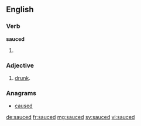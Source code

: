 ==English==

===Verb===
'''sauced'''

# {{en-past of|sauce}}

===Adjective===
{{en-adj}}

# {{context|slang|lang=en}} [[drunk]].

===Anagrams===
* [[caused#English|caused]]

[[de:sauced]]
[[fr:sauced]]
[[mg:sauced]]
[[sv:sauced]]
[[vi:sauced]]